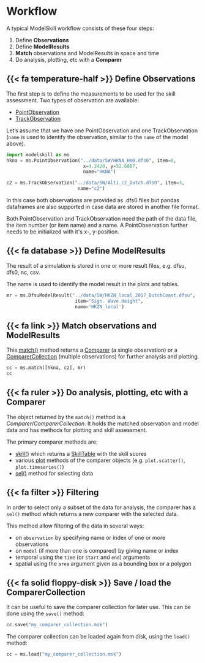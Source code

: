 # Workflow

A typical ModelSkill workflow consists of these four steps:

1.  Define **Observations**
2.  Define **ModelResults**
3.  **Match** observations and ModelResults in space and time
4.  Do analysis, plotting, etc with a **Comparer**


## {{< fa temperature-half >}} Define Observations

The first step is to define the measurements to be used for the skill
assessment. Two types of observation are available:

-   [PointObservation](`modelskill.PointObservation`)
-   [TrackObservation](`modelskill.TrackObservation`)

Let's assume that we have one PointObservation and one
TrackObservation (`name` is used to identify the observation, similar to the `name` of the model above). 

```python
import modelskill as ms
hkna = ms.PointObservation("../data/SW/HKNA_Hm0.dfs0", item=0,
                            x=4.2420, y=52.6887,
                            name="HKNA")

c2 = ms.TrackObservation("../data/SW/Alti_c2_Dutch.dfs0", item=3,
                          name="c2")
```

In this case both observations are provided as .dfs0 files but pandas
dataframes are also supported in case data are stored in another file
format.

Both PointObservation and TrackObservation need the path of the data
file, the item number (or item name) and a name. A PointObservation
further needs to be initialized with it\'s x-, y-position.


## {{< fa database >}} Define ModelResults

The result of a simulation is stored in one or more result files, e.g. dfsu, dfs0, nc, csv.

The name is used to identify the model result in the plots and tables.

```python
mr = ms.DfsuModelResult("../data/SW/HKZN_local_2017_DutchCoast.dfsu", 
                         item="Sign. Wave Height",
                         name='HKZN_local')
```



## {{< fa link >}} Match observations and ModelResults

This [match()](`modelskill.matching.match`) method returns a [Comparer](`modelskill.Comparer`) (a single observation) or a
[ComparerCollection](`modelskill.ComparerCollection`) (multiple observations)
for further analysis and plotting.

```python
cc = ms.match([hkna, c2], mr)
cc
```



## {{< fa ruler >}} Do analysis, plotting, etc with a Comparer

The object returned by the `match()` method is a *Comparer*/*ComparerCollection*. It holds the matched observation and model data and has methods for plotting and
skill assessment.

The primary comparer methods are:

- [skill()](`modelskill.ComparerCollection.skill`)
  which returns a [SkillTable](`modelskill.SkillTable`) with the skill scores
- various [plot](`modelskill.comparison._collection_plotter.ComparerCollectionPlotter`) methods of the comparer objects (e.g. `plot.scatter()`, `plot.timeseries()`)
- [sel()](`modelskill.ComparerCollection.sel`) method for selecting data
    

## {{< fa filter >}} Filtering

In order to select only a subset of the data for analysis, the comparer has a `sel()` method which returns a new comparer with the selected data. 

This method allow filtering of the data in several ways:

-   on `observation` by specifying name or index of one or more
    observations
-   on `model` (if more than one is compared) by giving name or index
-   temporal using the `time` (or `start` and `end`) arguments
-   spatial using the `area` argument given as a bounding box or a
    polygon

## {{< fa solid floppy-disk >}} Save / load the ComparerCollection

It can be useful to save the comparer collection for later use. This can be done using the `save()` method:

```python
cc.save("my_comparer_collection.msk")
```

The comparer collection can be loaded again from disk, using the `load()` method:

```python
cc = ms.load("my_comparer_collection.msk")
```



